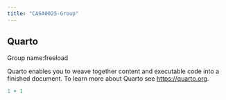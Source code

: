 ```yaml
---
title: "CASA0025-Group"
---
```


## Quarto

Group name:freeload

Quarto enables you to weave together content and executable code into a finished document. To learn more about Quarto see <https://quarto.org>.

```r
1 + 1
```
